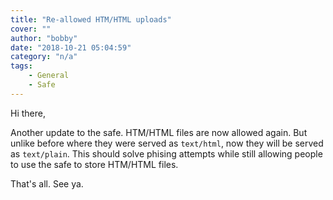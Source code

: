 ```yaml
---
title: "Re-allowed HTM/HTML uploads"
cover: ""
author: "bobby"
date: "2018-10-21 05:04:59"
category: "n/a"
tags:
    - General
    - Safe
---
```

Hi there,

Another update to the safe. HTM/HTML files are now allowed again. But unlike before where they were served as `text/html`, now they will be served as `text/plain`. This should solve phising attempts while still allowing people to use the safe to store HTM/HTML files.

That's all. See ya.
